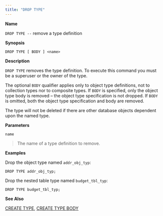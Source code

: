 ```yaml
---
title: "DROP TYPE"
---
```


<div id="drop_type" class="registered_link"></div>


**Name**

`DROP TYPE --` remove a type definition

**Synopsis**

``` text
DROP TYPE [ BODY ] <name>
```

**Description**

`DROP TYPE` removes the type definition. To execute this command you must be a superuser or the owner of the type.

The optional `BODY` qualifier applies only to object type definitions, not to collection types nor to composite types. If `BODY` is specified, only the object type body is removed – the object type specification is not dropped. If `BODY` is omitted, both the object type specification and body are removed.

The type will not be deleted if there are other database objects dependent upon the named type.

**Parameters**

`name`

> The name of a type definition to remove.

**Examples**

Drop the object type named `addr_obj_typ`:

``` text
DROP TYPE addr_obj_typ;
```

Drop the nested table type named `budget_tbl_typ`:

``` text
DROP TYPE budget_tbl_typ;
```

**See Also**

[CREATE TYPE](#create_type), [CREATE TYPE BODY](#create_type_body)

